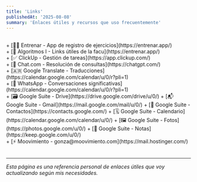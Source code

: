 ```yaml
---
title: 'Links'
publishedAt: '2025-08-08'
summary: 'Enlaces útiles y recursos que uso frecuentemente'
---
```


<br />
+ [🏋️‍♂️ Entrenar - App de registro de ejercicios](https://entrenar.app/)
<br />
+ [🔗 Algoritmos I - Links útiles de la facu](https://entrenar.app/)
<br />
+ [✅ ClickUp - Gestión de tareas](https://app.clickup.com/)
<br />
+ [🤖 Chat.com - Resolución de consultas](https://chatgpt.com/)
<br />
+ [🇦🇷 Google Translate - Traducciones](https://calendar.google.com/calendar/u/0/r?pli=1)
<br />
+ [💬 WhatsApp - Conversaciones significativas](https://calendar.google.com/calendar/u/0/r?pli=1)
<br />
+ [🗃 Google Suite - Drive](https://drive.google.com/drive/u/0/)
+ [📬 Google Suite - Gmail](https://mail.google.com/mail/u/0/)
+ [🤝 Google Suite - Contactos](https://contacts.google.com/)
+ [🗓 Google Suite - Calendario](https://calendar.google.com/calendar/u/0/)
+ [🖼 Google Suite - Fotos](https://photos.google.com/u/0/)
+ [📌 Google Suite - Notas](https://keep.google.com/u/0/)
<br />
+ [⚡ Moovimiento - gonza@moovimiento.com](https://mail.hostinger.com/)
<br />
<br />

---

*Esta página es una referencia personal de enlaces útiles que voy actualizando según mis necesidades.*
